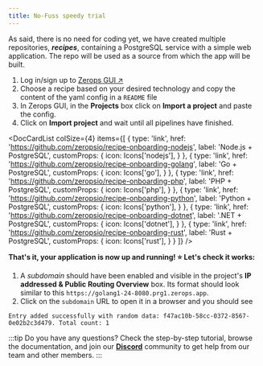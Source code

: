 ```yaml
---
title: No-Fuss speedy trial
---
```



As said, there is no need for coding yet, we have created multiple repositories, ***recipes***, containing a PostgreSQL service with a simple web application. The repo will be used as a source from which the app will be built.

1. Log in/sign up to [Zerops GUI ↗](https://app.zerops.io)
2. Choose a recipe based on your desired technology and copy the content of the yaml config in a `README` file
3. In Zerops GUI, in the **Projects** box click on **Import a project** and paste the config.
4. Click on **Import project** and wait until all pipelines have finished.

<DocCardList colSize={4} items={[
  {
    type: 'link',
    href: 'https://github.com/zeropsio/recipe-onboarding-nodejs',
    label: 'Node.js + PostgreSQL',
    customProps: {
      icon: Icons['nodejs'],
    }
  },
  {
    type: 'link',
    href: 'https://github.com/zeropsio/recipe-onboarding-golang',
    label: 'Go + PostgreSQL',
    customProps: {
      icon: Icons['go'],
    }
  },
  {
    type: 'link',
    href: 'https://github.com/zeropsio/recipe-onboarding-php',
    label: 'PHP + PostgreSQL',
    customProps: {
      icon: Icons['php'],
    }
  },
  {
    type: 'link',
    href: 'https://github.com/zeropsio/recipe-onboarding-python',
    label: 'Python + PostgreSQL',
    customProps: {
      icon: Icons['python'],
    }
  },
  {
    type: 'link',
    href: 'https://github.com/zeropsio/recipe-onboarding-dotnet',
    label: '.NET + PostgreSQL',
    customProps: {
      icon: Icons['dotnet'],
    }
  },
  {
    type: 'link',
    href: 'https://github.com/zeropsio/recipe-onboarding-rust',
    label: 'Rust + PostgreSQL',
    customProps: {
      icon: Icons['rust'],
    }
  }
]} />

**That's it, your application is now up and running! :star: Let's check it works:**

1. A *subdomain* should have been enabled and visible in the project's **IP addressed & Public Routing Overview** box. Its format should look similar to this `https://golang1-24-8080.prg1.zerops.app`.
2. Click on the <code>subdomain</code> URL to open it in a browser and you should see

```
Entry added successfully with random data: f47ac10b-58cc-0372-8567-0e02b2c3d479. Total count: 1
```

:::tip
Do you have any questions? Check the step-by-step tutorial, browse the documentation, and join our **[Discord](https://discord.com/invite/WDvCZ54)** community to get help from our team and other members.
:::
